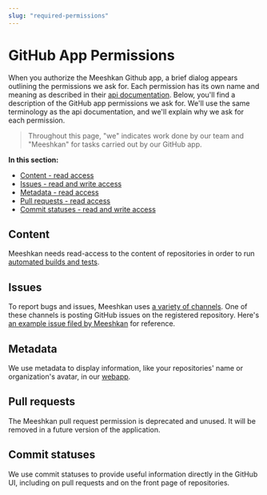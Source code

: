 ```yaml
---
slug: "required-permissions"
---
```


# GitHub App Permissions

When you authorize the Meeshkan Github app, a brief dialog appears outlining the permissions we ask for. Each permission has its own name and meaning as described in their [api documentation](https://developer.github.com/v3/apps/permissions/). Below, you'll find a description of the GitHub app permissions we ask for. We'll use the same terminology as the api documentation, and we'll explain why we ask for each permission.

> Throughout this page, "we" indicates work done by our team and "Meeshkan" for tasks carried out by our GitHub app.

**In this section:**

- [Content - read access](#content)
- [Issues - read and write access](#issues)
- [Metadata - read access](#metadata)
- [Pull requests - read access](#pull-requests)
- [Commit statuses - read and write access](#commit-statuses)

## Content

Meeshkan needs read-access to the content of repositories in order to run [automated builds and tests](/docs/how-meeshkan-works/).

## Issues

To report bugs and issues, Meeshkan uses [a variety of channels](/docs/how-meeshkan-works/#reporting-bugs-and-issues). One of these channels is posting GitHub issues on the registered repository. Here's [an example issue filed by Meeshkan](https://github.com/labsai/EDDI/issues/217) for reference.

## Metadata

We use metadata to display information, like your repositories' name or organization's avatar, in our [webapp](https://app.meeshkan.com/).

## Pull requests

The Meeshkan pull request permission is deprecated and unused. It will be removed in a future version of the application.

## Commit statuses

We use commit statuses to provide useful information directly in the GitHub UI, including on pull requests and on the front page of repositories.
